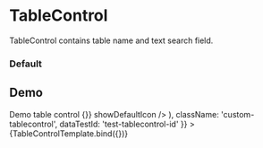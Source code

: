

<Meta
  title="Onex/Components/Table/TableControl"
  component={TableControl}
/>


# TableControl

TableControl contains table name and text search field.

### Default
  <Canvas>
    <Story name="Default" story={stories.Default} />
  </Canvas>

## Demo
<Canvas>
  <Story
    name="Demo"
    args={{
      children: (
        <>
          <TableName badgeNumber="200"> Demo table control</TableName>
          <TextField controlId="search" placeholder="search" onChange={() => {}} showDefaultIcon /> </>
      ),
      className: 'custom-tablecontrol',
      dataTestId: 'test-tablecontrol-id'
    }}
  >
    {TableControlTemplate.bind({})}
  </Story>
</Canvas>

<ArgsTable story="Demo" />
